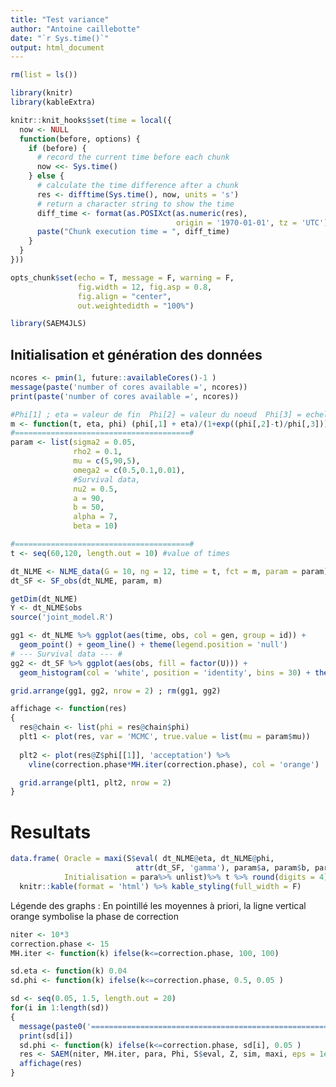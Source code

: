 ```yaml
---
title: "Test variance"
author: "Antoine caillebotte"
date: "`r Sys.time()`"
output: html_document
---
```


<style type="text/css">
.main-container {
  max-width: 1000px;
  margin-left: auto;
  margin-right: auto;
}
</style>
  
```r
rm(list = ls())

library(knitr)
library(kableExtra)

knitr::knit_hooks$set(time = local({
  now <- NULL
  function(before, options) {
    if (before) {
      # record the current time before each chunk
      now <<- Sys.time()
    } else {
      # calculate the time difference after a chunk
      res <- difftime(Sys.time(), now, units = 's')
      # return a character string to show the time
      diff_time <- format(as.POSIXct(as.numeric(res), 
                                     origin = '1970-01-01', tz = 'UTC'), "%Mmin %Ssec")
      paste("Chunk execution time = ", diff_time)
    }
  }
}))

opts_chunk$set(echo = T, message = F, warning = F,
               fig.width = 12, fig.asp = 0.8,
               fig.align = "center",
               out.weightedidth = "100%")

library(SAEM4JLS)
```

## Initialisation et génération des données

```r
ncores <- pmin(1, future::availableCores()-1 )
message(paste('number of cores available =', ncores))
print(paste('number of cores available =', ncores))
```

```r
#Phi[1] ; eta = valeur de fin  Phi[2] = valeur du noeud  Phi[3] = echelle
m <- function(t, eta, phi) (phi[,1] + eta)/(1+exp((phi[,2]-t)/phi[,3]))
#=======================================#
param <- list(sigma2 = 0.05,
              rho2 = 0.1,
              mu = c(5,90,5),
              omega2 = c(0.5,0.1,0.01),
              #Survival data,
              nu2 = 0.5,
              a = 90,
              b = 50,
              alpha = 7,
              beta = 10)

#=======================================#
t <- seq(60,120, length.out = 10) #value of times

dt_NLME <- NLME_data(G = 10, ng = 12, time = t, fct = m, param = param)
dt_SF <- SF_obs(dt_NLME, param, m)

getDim(dt_NLME)
Y <- dt_NLME$obs
source('joint_model.R')
```

```r
gg1 <- dt_NLME %>% ggplot(aes(time, obs, col = gen, group = id)) + 
  geom_point() + geom_line() + theme(legend.position = 'null')
# --- Survival data --- #
gg2 <- dt_SF %>% ggplot(aes(obs, fill = factor(U))) + 
  geom_histogram(col = 'white', position = 'identity', bins = 30) + theme(legend.position = 'null')

grid.arrange(gg1, gg2, nrow = 2) ; rm(gg1, gg2)

affichage <- function(res)
{
  res@chain <- list(phi = res@chain$phi)
  plt1 <- plot(res, var = 'MCMC', true.value = list(mu = param$mu))
  
  plt2 <- plot(res@Z$phi[[1]], 'acceptation') %>%
    vline(correction.phase*MH.iter(correction.phase), col = 'orange')

  grid.arrange(plt1, plt2, nrow = 2)
}
```




# Resultats

```r
data.frame( Oracle = maxi(S$eval( dt_NLME@eta, dt_NLME@phi, 
                            attr(dt_SF, 'gamma'), param$a, param$b, param$alpha  )) %>% unlist ,
            Initialisation = para%>% unlist)%>% t %>% round(digits = 4) %>% 
  knitr::kable(format = 'html') %>% kable_styling(full_width = F)
```
Légende des graphs : En pointillé les moyennes à priori, la ligne vertical orange symbolise la phase de correction
```r
niter <- 10*3
correction.phase <- 15
MH.iter <- function(k) ifelse(k<=correction.phase, 100, 100)

sd.eta <- function(k) 0.04
sd.phi <- function(k) ifelse(k<=correction.phase, 0.5, 0.05 )

sd <- seq(0.05, 1.5, length.out = 20)
for(i in 1:length(sd))
{
  message(paste0('===============================================================================', i))
  print(sd[i])
  sd.phi <- function(k) ifelse(k<=correction.phase, sd[i], 0.05 )
  res <- SAEM(niter, MH.iter, para, Phi, S$eval, Z, sim, maxi, eps = 1e-3, verbatim = 2)
  affichage(res)
}
```












